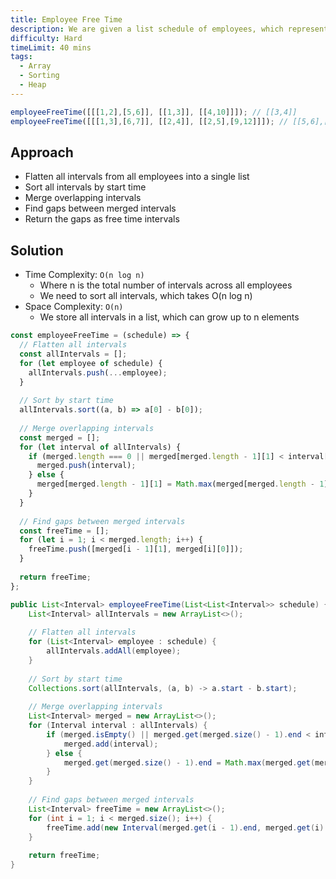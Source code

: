 ```yaml
---
title: Employee Free Time
description: We are given a list schedule of employees, which represents the working time for each employee. Each employee has a list of non-overlapping Intervals, and these intervals are in sorted order. Return the list of finite intervals representing common, positive-length free time for all employees, also in sorted order.
difficulty: Hard
timeLimit: 40 mins
tags:
  - Array
  - Sorting
  - Heap
---
```


```js title="Example"
employeeFreeTime([[[1,2],[5,6]], [[1,3]], [[4,10]]]); // [[3,4]]
employeeFreeTime([[[1,3],[6,7]], [[2,4]], [[2,5],[9,12]]]); // [[5,6],[7,9]]
```

## Approach

- Flatten all intervals from all employees into a single list
- Sort all intervals by start time
- Merge overlapping intervals
- Find gaps between merged intervals
- Return the gaps as free time intervals

## Solution

- Time Complexity: `O(n log n)`
  - Where n is the total number of intervals across all employees
  - We need to sort all intervals, which takes O(n log n)
- Space Complexity: `O(n)`
  - We store all intervals in a list, which can grow up to n elements

```js tab="JavaScript"
const employeeFreeTime = (schedule) => {
  // Flatten all intervals
  const allIntervals = [];
  for (let employee of schedule) {
    allIntervals.push(...employee);
  }
  
  // Sort by start time
  allIntervals.sort((a, b) => a[0] - b[0]);
  
  // Merge overlapping intervals
  const merged = [];
  for (let interval of allIntervals) {
    if (merged.length === 0 || merged[merged.length - 1][1] < interval[0]) {
      merged.push(interval);
    } else {
      merged[merged.length - 1][1] = Math.max(merged[merged.length - 1][1], interval[1]);
    }
  }
  
  // Find gaps between merged intervals
  const freeTime = [];
  for (let i = 1; i < merged.length; i++) {
    freeTime.push([merged[i - 1][1], merged[i][0]]);
  }
  
  return freeTime;
};
```

```java tab="Java"
public List<Interval> employeeFreeTime(List<List<Interval>> schedule) {
    List<Interval> allIntervals = new ArrayList<>();
    
    // Flatten all intervals
    for (List<Interval> employee : schedule) {
        allIntervals.addAll(employee);
    }
    
    // Sort by start time
    Collections.sort(allIntervals, (a, b) -> a.start - b.start);
    
    // Merge overlapping intervals
    List<Interval> merged = new ArrayList<>();
    for (Interval interval : allIntervals) {
        if (merged.isEmpty() || merged.get(merged.size() - 1).end < interval.start) {
            merged.add(interval);
        } else {
            merged.get(merged.size() - 1).end = Math.max(merged.get(merged.size() - 1).end, interval.end);
        }
    }
    
    // Find gaps between merged intervals
    List<Interval> freeTime = new ArrayList<>();
    for (int i = 1; i < merged.size(); i++) {
        freeTime.add(new Interval(merged.get(i - 1).end, merged.get(i).start));
    }
    
    return freeTime;
}
```
